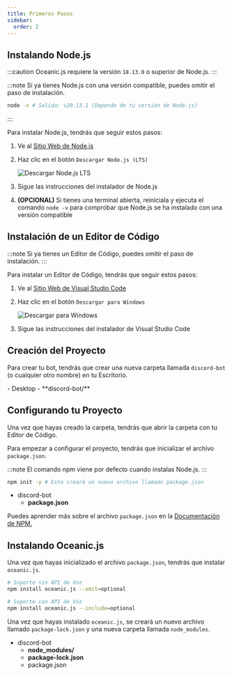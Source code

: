 ```yaml
---
title: Primeros Pasos
sidebar:
  order: 2
---
```



## Instalando Node.js

:::caution
Oceanic.js requiere la versión `18.13.0` o superior de Node.js.
:::

:::note
Si ya tienes Node.js con una versión compatible, puedes omitir el paso de instalación.

```bash title="Comprobando tu versión de Node.js" frame="terminal"
node -v # Salida: v20.13.1 (Depende de tu versión de Node.js)
```

:::

Para instalar Node.js, tendrás que seguir estos pasos:

<Steps>

1. Ve al <a href="https://nodejs.org/" target="_blank">Sitio Web de Node.js</a>

2. Haz clic en el botón `Descargar Node.js (LTS)`

   ![Descargar Node.js LTS](../../../../assets/images/es/first-steps/DownloadNodeJsButton.webp)

3. Sigue las instrucciones del instalador de Node.js

4. **(OPCIONAL)** Si tienes una terminal abierta, reiníciala y ejecuta el comando `node -v` para comprobar que Node.js se ha instalado con una versión compatible

</Steps>

## Instalación de un Editor de Código

:::note
Si ya tienes un Editor de Código, puedes omitir el paso de instalación.
:::

Para instalar un Editor de Código, tendrás que seguir estos pasos:

<Steps>

1. Ve al <a href="https://code.visualstudio.com/" target="_blank">Sitio Web de Visual Studio Code</a>

2. Haz clic en el botón `Descargar para Windows`

   ![Descargar para Windows](../../../../assets/images/es/first-steps/DownloadForWindowsButton.webp)

3. Sigue las instrucciones del instalador de Visual Studio Code

</Steps>

## Creación del Proyecto

Para crear tu bot, tendrás que crear una nueva carpeta llamada `discord-bot` (o cualquier otro nombre) en tu Escritorio.

<FileTree>
- Desktop
  - **discord-bot/**

</FileTree>

## Configurando tu Proyecto

Una vez que hayas creado la carpeta, tendrás que abrir la carpeta con tu Editor de Código.

Para empezar a configurar el proyecto, tendrás que inicializar el archivo `package.json`.

:::note
El comando npm viene por defecto cuando instalas Node.js.
:::

```bash title="Inicializando el archivo package.json" frame="terminal"
npm init -y # Esto creará un nuevo archivo llamado package.json
```

<FileTree>

- discord-bot
  - **package.json**

</FileTree>

Puedes aprender más sobre el archivo `package.json` en la <a href="https://docs.npmjs.com/cli/v10/configuring-npm/package-json" target="_blank">Documentación de NPM.</a>

## Instalando Oceanic.js

Una vez que hayas inicializado el archivo `package.json`, tendrás que instalar `oceanic.js`.

```bash title="Instalando Oceanic.js" frame="terminal" "sin API de Voz"
# Soporte sin API de Voz
npm install oceanic.js --omit=optional

# Soporte con API de Voz
npm install oceanic.js --include=optional
```

Una vez que hayas instalado `oceanic.js`, se creará un nuevo archivo llamado `package-lock.json` y una nueva carpeta llamada `node_modules`.

<FileTree>

- discord-bot
  - **node_modules/**
  - **package-lock.json**
  - package.json

</FileTree>
